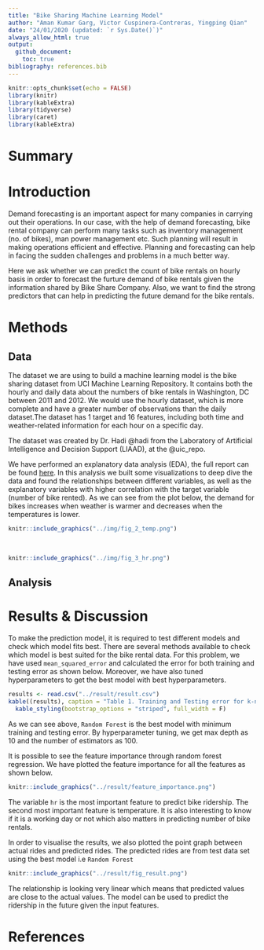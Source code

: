 ```yaml
---
title: "Bike Sharing Machine Learning Model"
author: "Aman Kumar Garg, Victor Cuspinera-Contreras, Yingping Qian"
date: "24/01/2020 (updated: `r Sys.Date()`)"
always_allow_html: true
output: 
  github_document: 
    toc: true
bibliography: references.bib
---
```


```r
knitr::opts_chunk$set(echo = FALSE)
library(knitr)
library(kableExtra)
library(tidyverse)
library(caret)
library(kableExtra)
```

# Summary

# Introduction
Demand forecasting is an important aspect for many companies in carrying out their operations. In our case, with the help of demand forecasting, bike rental company can perform many tasks such as inventory management (no. of bikes), man power management etc. Such planning will result in making operations efficient and effective. Planning and forecasting can help in facing the sudden challenges and problems in a much better way.

Here we ask whether we can predict the count of bike rentals on hourly basis in order to forecast the furture demand of bike rentals given the information shared by Bike Share Company. Also, we want to find the strong predictors that can help in predicting the future demand for the bike rentals. 

# Methods

## Data
The dataset we are using to build a machine learning model is the bike sharing dataset from UCI Machine Learning Repository. It contains both the hourly and daily data about the numbers of bike rentals in Washington, DC between 2011 and 2012. We would use the hourly dataset, which is more complete and have a greater number of observations than the daily dataset.The dataset has 1 target and 16 features, including both time and weather-related information for each hour on a specific day. 

The dataset was created by Dr. Hadi @hadi from the Laboratory of Artificial Intelligence and Decision Support (LIAAD), at the @uic_repo.

We have performed an explanatory data analysis (EDA), the full report can be found [here](https://github.com/UBC-MDS/DSCI_522_Group_409/blob/master/eda/EDA_summary.md). In this analysis we  built some visualizations to deep dive the data and found the relationships between different variables, as well as the explanatory variables with higher correlation with the target variable (number of bike rented). As we can see from the plot below, the demand for bikes increases when weather is warmer and decreases when the temperatures is lower.
  
```r
knitr::include_graphics("../img/fig_2_temp.png")
```

<br>
```r
knitr::include_graphics("../img/fig_3_hr.png")
```

## Analysis




# Results & Discussion

To make the prediction model, it is required to test different models and check which model fits best. There are several methods available to check which model is best suited for the bike rental data. For this problem, we have used `mean_squared_error` and calculated the error for both training and testing error as shown below. Moreover, we have also tuned hyperparameters to get the best model with best hyperparameters.   
```r
results <- read.csv("../result/result.csv")
kable((results), caption = "Table 1. Training and Testing error for k-nearest neighbors, RandomForest and Linear Regression.") %>% 
  kable_styling(bootstrap_options = "striped", full_width = F)
```

As we can see above, `Random Forest` is the best model with minimum training and testing error. By hyperparameter tuning, we get max depth as 10 and the number of estimators as 100. 

It is possible to see the feature importance through random forest regression. We have plotted the feature importance for all the features as shown below.

```r
knitr::include_graphics("../result/feature_importance.png")
```

The variable `hr` is the most important feature to predict bike ridership. The second most important feature is temperature. It is also interesting to know if it is a working day or not which also matters in predicting number of bike rentals.

In order to visualise the results, we also plotted the point graph between actual rides and predicted rides. The predicted rides are from test data set using the best model i.e `Random Forest`   

```r
knitr::include_graphics("../result/fig_result.png")
```

The relationship is looking very linear which means that predicted values are close to the actual values. The model can be used to predict the ridership in the future given the input features.   


# References
